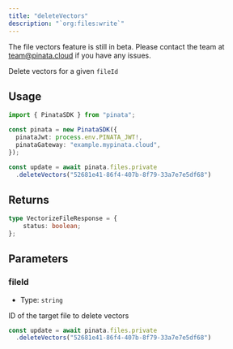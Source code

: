 ```yaml
---
title: "deleteVectors"
description: "`org:files:write`"
---
```


<Warning>
  The file vectors feature is still in beta. Please contact the team at <a href="mailto:team@pinata.cloud" target="_blank">team@pinata.cloud</a> if you have any issues.
</Warning>

Delete vectors for a given `fileId`

## Usage

```typescript
import { PinataSDK } from "pinata";

const pinata = new PinataSDK({
  pinataJwt: process.env.PINATA_JWT!,
  pinataGateway: "example.mypinata.cloud",
});

const update = await pinata.files.private
  .deleteVectors("52681e41-86f4-407b-8f79-33a7e7e5df68")
```

## Returns

```typescript
type VectorizeFileResponse = {
	status: boolean;
};
```

## Parameters

### fileId

- Type: `string`

ID of the target file to delete vectors

```typescript {2}
const update = await pinata.files.private
  .deleteVectors("52681e41-86f4-407b-8f79-33a7e7e5df68")
```
